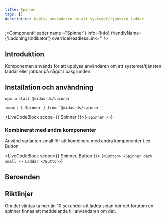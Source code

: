 ```yaml
---
title: Spinner
tags: []
description: Upplys användaren om att systemet/tjänsten laddar
---
```



;<ComponentHeader
name={'Spinner'}
info={Info}
friendlyName={'Laddningsindikator'}
overrideHeadlessLink=''
/>

## Introduktion

Komponenten används för att upplysa användaren om att systemet/tjänsten laddar eller jobbar på något i bakgrunden.

## Installation och användning

```bash npm2yarn
npm install @midas-ds/spinner
```

```tsx
import { Spinner } from '@midas-ds/spinner'
```

<LiveCodeBlock scope={{ Spinner }}>{`<Spinner />`}</LiveCodeBlock>

### Kombinerat med andra komponenter

Använd varianten small för att kombinera med andra komponenter t.ex Button

<LiveCodeBlock scope={{ Spinner, Button }}>
  {`<Button>
  <Spinner
    dark
    small
  />
  Laddar
</Button>`}
</LiveCodeBlock>

## Beroenden

<ComponentFooter info={Info} />

## Riktlinjer

Om det väntas ta mer än 10 sekunder att ladda sidan bör det förutom en spinner finnas ett meddelande till användaren om det.

<ComponentFooter info={Info} />
